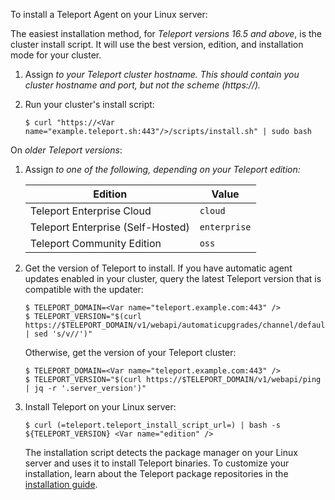 To install a Teleport Agent on your Linux server:

The easiest installation method, for *Teleport versions 16.5 and above*, is the
cluster install script. It will use the best version, edition, and installation
mode for your cluster.

1. Assign <Var name="teleport.example.com:443"/> to your Teleport cluster hostname.
   This should contain you cluster hostname and port, but not the scheme (https://).

1. Run your cluster's install script:

   ```code
   $ curl "https://<Var name="example.teleport.sh:443"/>/scripts/install.sh" | sudo bash
   ```

On *older Teleport versions*:

1. Assign <Var name="edition" /> to one of the following, depending on your
   Teleport edition:

   | Edition                           | Value        |
   |-----------------------------------|--------------|
   | Teleport Enterprise Cloud         | `cloud`      |
   | Teleport Enterprise (Self-Hosted) | `enterprise` |
   | Teleport Community Edition        | `oss`        |

1. Get the version of Teleport to install. If you have automatic agent updates
   enabled in your cluster, query the latest Teleport version that is compatible
   with the updater:

   ```code
   $ TELEPORT_DOMAIN=<Var name="teleport.example.com:443" />
   $ TELEPORT_VERSION="$(curl https://$TELEPORT_DOMAIN/v1/webapi/automaticupgrades/channel/default/version | sed 's/v//')"
   ```

   Otherwise, get the version of your Teleport cluster:

   ```code
   $ TELEPORT_DOMAIN=<Var name="teleport.example.com:443" />
   $ TELEPORT_VERSION="$(curl https://$TELEPORT_DOMAIN/v1/webapi/ping | jq -r '.server_version')"
   ```

1. Install Teleport on your Linux server:

   ```code
   $ curl (=teleport.teleport_install_script_url=) | bash -s ${TELEPORT_VERSION} <Var name="edition" />
   ```

   The installation script detects the package manager on your Linux server and
   uses it to install Teleport binaries. To customize your installation, learn
   about the Teleport package repositories in the [installation
   guide](../installation/linux.mdx).
